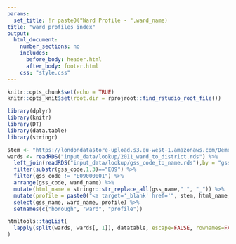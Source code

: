 ```yaml
---
params:
  set_title: !r paste0("Ward Profile - ",ward_name)
title: "ward profiles index"
output:
  html_document:
    number_sections: no
    includes:
      before_body: header.html
      after_body: footer.html
    css: "style.css"
---
```


```r
knitr::opts_chunk$set(echo = TRUE)
knitr::opts_knit$set(root.dir = rprojroot::find_rstudio_root_file())

```

```r
library(dplyr)
library(knitr)
library(DT)
library(data.table)
library(stringr)
```

```r

stem <- "https://londondatastore-upload.s3.eu-west-1.amazonaws.com/Demography/ward_profiles/"
wards <- readRDS("input_data/lookup/2011_ward_to_district.rds") %>% 
  left_join(readRDS("input_data/lookup/gss_code_to_name.rds"),by = "gss_code") %>% 
  filter(substr(gss_code,1,3)=="E09") %>% 
  filter(gss_code != "E09000001") %>% 
  arrange(gss_code, ward_name) %>% 
  mutate(html_name = stringr::str_replace_all(gss_name," ", "_")) %>% 
  mutate(profile = paste0("<a target='_blank' href='", stem, html_name,"/",gss_code_ward,"_",ward_name,".html'>",ward_name," ward profile</a>")) %>% 
  select(gss_name, ward_name, profile) %>% 
  setnames(c("borough", "ward", "profile"))
```

```r
htmltools::tagList(
  lapply(split(wards, wards[, 1]), datatable, escape=FALSE, rownames=FALSE)
)
```